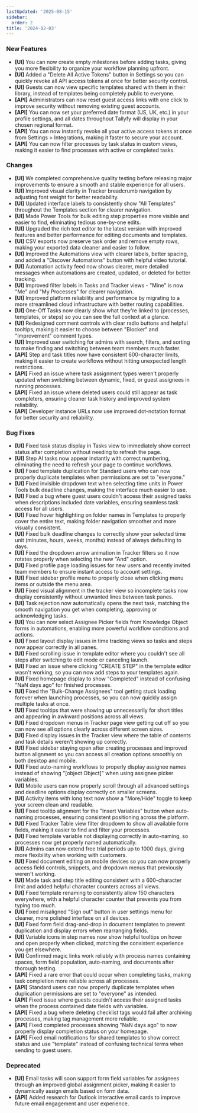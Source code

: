 ```yaml
---
lastUpdated: '2025-08-15'
sidebar:
  order: 2
title: '2024-02-03'
---
```


### New Features

- **[UI]** You can now create empty milestones before adding tasks, giving you more flexibility to organize your workflow planning upfront.
- **[UI]** Added a "Delete All Active Tokens" button in Settings so you can quickly revoke all API access tokens at once for better security control.
- **[UI]** Guests can now view specific templates shared with them in their library, instead of templates being completely public to everyone.
- **[API]** Administrators can now reset guest access links with one click to improve security without removing existing guest accounts.
- **[API]** You can now set your preferred date format (US, UK, etc.) in your profile settings, and all dates throughout Tallyfy will display in your chosen regional format.
- **[API]** You can now instantly revoke all your active access tokens at once from Settings > Integrations, making it faster to secure your account.
- **[API]** You can now filter processes by task status in custom views, making it easier to find processes with active or completed tasks.

### Changes

- **[UI]** We completed comprehensive quality testing before releasing major improvements to ensure a smooth and stable experience for all users.
- **[UI]** Improved visual clarity in Tracker breadcrumb navigation by adjusting font weight for better readability.
- **[UI]** Updated interface labels to consistently show "All Templates" throughout the Templates section for clearer navigation.
- **[UI]** Made Power Tools for bulk editing step properties more visible and easier to find, eliminating tedious one-by-one edits.
- **[UI]** Upgraded the rich text editor to the latest version with improved features and better performance for editing documents and templates.
- **[UI]** CSV exports now preserve task order and remove empty rows, making your exported data cleaner and easier to follow.
- **[UI]** Improved the Automations view with clearer labels, better spacing, and added a "Discover Automations" button with helpful video tutorial.
- **[UI]** Automation activity feed now shows clearer, more detailed messages when automations are created, updated, or deleted for better tracking.
- **[UI]** Improved filter labels in Tasks and Tracker views - "Mine" is now "Me" and "My Processes" for clearer navigation.
- **[UI]** Improved platform reliability and performance by migrating to a more streamlined cloud infrastructure with better routing capabilities.
- **[UI]** One-Off Tasks now clearly show what they're linked to (processes, templates, or steps) so you can see the full context at a glance.
- **[UI]** Redesigned comment controls with clear radio buttons and helpful tooltips, making it easier to choose between "Blocker" and "Improvement" comment types.
- **[UI]** Improved user switching for admins with search, filters, and sorting to make finding and switching between team members much faster.
- **[API]** Step and task titles now have consistent 600-character limits, making it easier to create workflows without hitting unexpected length restrictions.
- **[API]** Fixed an issue where task assignment types weren't properly updated when switching between dynamic, fixed, or guest assignees in running processes.
- **[API]** Fixed an issue where deleted users could still appear as task completers, ensuring cleaner task history and improved system reliability.
- **[API]** Developer instance URLs now use improved dot-notation format for better security and reliability.

### Bug Fixes

- **[UI]** Fixed task status display in Tasks view to immediately show correct status after completion without needing to refresh the page.
- **[UI]** Step AI tasks now appear instantly with correct numbering, eliminating the need to refresh your page to continue workflows.
- **[UI]** Fixed template duplication for Standard users who can now properly duplicate templates when permissions are set to "everyone."
- **[UI]** Fixed invisible dropdown text when selecting time units in Power Tools bulk deadline changes, making the interface much easier to use.
- **[UI]** Fixed a bug where guest users couldn't access their assigned tasks when descriptions included date variables, ensuring seamless task access for all users.
- **[UI]** Fixed hover highlighting on folder names in Templates to properly cover the entire text, making folder navigation smoother and more visually consistent.
- **[UI]** Fixed bulk deadline changes to correctly show your selected time unit (minutes, hours, weeks, months) instead of always defaulting to days.
- **[UI]** Fixed the dropdown arrow animation in Tracker filters so it now rotates properly when selecting the new "And" option.
- **[UI]** Fixed profile page loading issues for new users and recently invited team members to ensure instant access to account settings.
- **[UI]** Fixed sidebar profile menu to properly close when clicking menu items or outside the menu area.
- **[UI]** Fixed visual alignment in the tracker view so incomplete tasks now display consistently without unwanted lines between task panes.
- **[UI]** Task rejection now automatically opens the next task, matching the smooth navigation you get when completing, approving or acknowledging tasks.
- **[UI]** You can now select Assignee Picker fields from Knowledge Object forms in automations, enabling more powerful workflow conditions and actions.
- **[UI]** Fixed layout display issues in time tracking views so tasks and steps now appear correctly in all panes.
- **[UI]** Fixed scrolling issue in template editor where you couldn't see all steps after switching to edit mode or canceling launch.
- **[UI]** Fixed an issue where clicking "CREATE STEP" in the template editor wasn't working, so you can now add steps to your templates again.
- **[UI]** Fixed homepage display to show "Completed" instead of confusing "NaN days ago" for finished processes.
- **[UI]** Fixed the "Bulk-Change Assignees" tool getting stuck loading forever when launching processes, so you can now quickly assign multiple tasks at once.
- **[UI]** Fixed tooltips that were showing up unnecessarily for short titles and appearing in awkward positions across all views.
- **[UI]** Fixed dropdown menus in Tracker page view getting cut off so you can now see all options clearly across different screen sizes.
- **[UI]** Fixed display issues in the Tracker view where the table of contents and task details weren't showing up correctly.
- **[UI]** Fixed sidebar staying open after creating processes and improved button alignment so you can access all creation options smoothly on both desktop and mobile.
- **[UI]** Fixed auto-naming workflows to properly display assignee names instead of showing "[object Object]" when using assignee picker variables.
- **[UI]** Mobile users can now properly scroll through all advanced settings and deadline options display correctly on smaller screens.
- **[UI]** Activity items with long text now show a "More/Hide" toggle to keep your screen clean and readable.
- **[UI]** Fixed tooltip alignment for the "Insert Variables" button when auto-naming processes, ensuring consistent positioning across the platform.
- **[UI]** Fixed Tracker Table view filter dropdown to show all available form fields, making it easier to find and filter your processes.
- **[UI]** Fixed template variable not displaying correctly in auto-naming, so processes now get properly named automatically.
- **[UI]** Admins can now extend free trial periods up to 1000 days, giving more flexibility when working with customers.
- **[UI]** Fixed document editing on mobile devices so you can now properly access field controls, snippets, and dropdown menus that previously weren't working.
- **[UI]** Made task and step title editing consistent with a 600-character limit and added helpful character counters across all views.
- **[UI]** Fixed template renaming to consistently allow 150 characters everywhere, with a helpful character counter that prevents you from typing too much.
- **[UI]** Fixed misaligned "Sign out" button in user settings menu for cleaner, more polished interface on all devices.
- **[UI]** Fixed form field drag-and-drop in document templates to prevent duplication and display errors when rearranging fields.
- **[UI]** Variable icons in step names now show helpful tooltips on hover and open properly when clicked, matching the consistent experience you get elsewhere.
- **[UI]** Confirmed magic links work reliably with process names containing spaces, form field population, auto-naming, and documents after thorough testing.
- **[API]** Fixed a rare error that could occur when completing tasks, making task completion more reliable across all processes.
- **[API]** Standard users can now properly duplicate templates when duplication permissions are set to "everyone" as intended.
- **[API]** Fixed issue where guests couldn't access their assigned tasks when the process contained date fields with variables.
- **[API]** Fixed a bug where deleting checklist tags would fail after archiving processes, making tag management more reliable.
- **[API]** Fixed completed processes showing "NaN days ago" to now properly display completion status on your homepage.
- **[API]** Fixed email notifications for shared templates to show correct status and use "template" instead of confusing technical terms when sending to guest users.

### Deprecated

- **[UI]** Email tasks will soon support form field variables for assignees through an improved global assignment picker, making it easier to dynamically assign emails based on form data.
- **[API]** Added research for Outlook interactive email cards to improve future email engagement and user experience.